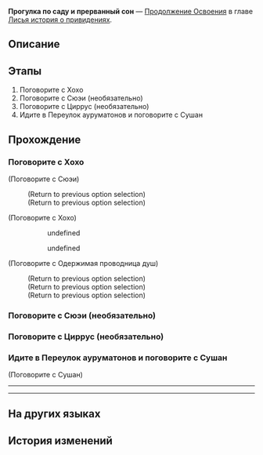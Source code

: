 {{Дополнить|Диалоги.}}
{{Миссия Инфобокс
|id              = 2021705
|Название        = 
|Изображение     = Миссия Освоения Прогулка по саду и прерванный сон.png
|Тип             = Продолжение Освоения
|События         = 
|Глава           = Лисья история о привидениях
|Условия         = Завершена [[Продолжение Освоения]] ''[[Прогулка по саду и прерванный сон]]''
|Персонажи       = Одержимая проводница душ; Первопроходец; Сушан; Сюэи; Хохо; Циррус
|СтартЛокация    = Сад безмятежности
|Мир             = Лофу Сяньчжоу
|Локации         = Сад безмятежности
|Предыдущая      = 
|Следующая       = 
|Награды         = Опыт Освоения*1 500; Звёздный нефрит*150; Путеводитель путешественника*15; Очищенный эфир*12; Утраченный кристалл*12; "Dancing Fantasms"*1 { text = Dancing Fantasms }; Кредиты*150 000
}}
'''Прогулка по саду и прерванный сон''' — [[Продолжение Освоения]] в главе [[Лисья история о привидениях]].

==Описание==
{{Описание|<!--официальное описание из Перекрёстка судеб-->}}

==Этапы==
# Поговорите с Хохо
# Поговорите с Сюэи (необязательно)
# Поговорите с Циррус (необязательно)
# Идите в Переулок ауруматонов и поговорите с Сушан

==Прохождение==
{{Дополнить}}


===Поговорите с Хохо===
{{Описание миссии|локация=Сад безмятежности|Пыль сражения улеглась, причём буквально. После всех «вот это поворотов», суматохи и беготни туда-сюда в компании судей вы наконец-то добрались до концовки этой жутковатой истории. Но, как и в большинстве ужастиков, режиссёр в финале обязательно оставляет намёк на возможное продолжение... Вы молитесь всем Эонам, чтобы продолжения не выходило!}}
{{Диалог Начало}}
<!--Unknown TalkSentence: 202260798-->

;(Поговорите с Сюэи)
<!--Unknown TalkSentence: 202260601-->
:<!--Unknown TalkSentence: 202260602-->
:<!--Unknown TalkSentence: 202260603-->
:;(Return to previous option selection)
:;(Return to previous option selection)
<!--Unknown TalkSentence: 202260613-->

;(Поговорите с Хохо)
<!--Unknown TalkSentence: 202260585-->
::{{Диалог|Стрелка}} undefined
::{{Диалог|Стрелка}} undefined
:<!--Unknown TalkSentence: 202260587-->
:<!--Unknown TalkSentence: 202260588-->
:<!--Unknown TalkSentence: 202260592-->
:<!--Unknown TalkSentence: 202260593-->
:<!--Unknown TalkSentence: 202260594-->
<!--Unknown TalkSentence: 202260600-->

;(Поговорите с Одержимая проводница душ)
<!--Unknown TalkSentence: 202260614-->
:<!--Unknown TalkSentence: 202260615-->
:<!--Unknown TalkSentence: 202260616-->
:;(Return to previous option selection)
:;(Return to previous option selection)
:;(Return to previous option selection)
<!--Unknown TalkSentence: 202260635-->
{{Диалог Конец}}

===Поговорите с Сюэи (необязательно)===
{{Диалог Начало}}
{{Диалог Конец}}

===Поговорите с Циррус (необязательно)===
{{Диалог Начало}}
{{Диалог Конец}}

===Идите в Переулок ауруматонов и поговорите с Сушан===
{{Описание миссии|локация=Переулок ауруматонов|Пока что всё закончилось. Хохо переживает за Гуйнайфэнь и надеется, что вы сможете передать новости Сушан, лучшей подруге Гуйнайфэнь.<br />Возможно, Сушан правильно поступила, что не пошла вместе с ней в Сад безмятежности, но, может, она всё-таки будет жалеть об этом решении... В любом случае пора поговорить.}}
{{Диалог Начало}}

;(Поговорите с Сушан)
----
<!--Unknown TalkSentence: 202260800-->
<!--Unknown TalkSentence: 202260802-->
<!--Unknown TalkSentence: 202260803-->
<!--Unknown TalkSentence: 202260804-->
<!--Unknown TalkSentence: 202260805-->
----
{{Диалог Конец}}

==На других языках==
{{На других языках
|en   = Sojourners' Ghastly Reverie
|zhs  = 游园惊梦
|zht  = 遊園驚夢
|ja   = 游園驚夢
|ko   = 유원경몽
|es   = Sustos en el parque
|fr   = Promenade fantasmagorique
|ru   = Прогулка по саду и прерванный сон
|th   = ฝันผวาในสวนเฮี้ยน
|vi   = Ác Mộng Vườn Hoang
|de   = Garten der Albträume
|id   = Mimpi Buruk di Taman
|pt   = Devaneio Lúgubre do Visitante
}}

==История изменений==
{{История изменений|2.7}}

